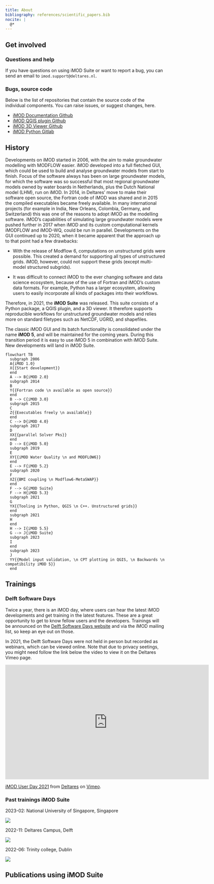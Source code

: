 ```yaml
---
title: About
bibliography: references/scientific_papers.bib
nocite: |
  @*
---
```


## Get involved

### Questions and help

If you have questions on using iMOD Suite or want to report a bug, you can send
an email to `imod.support@deltares.nl`.

### Bugs, source code

Below is the list of repositories that contain the source code of the
individual components. You can raise issues, or suggest changes, here.

-   [iMOD Documentation
    Github](https://github.com/Deltares/iMOD-Documentation)
-   [iMOD QGIS plugin Github](https://github.com/Deltares/imod-qgis)
-   [iMOD 3D Viewer Github](https://github.com/Deltares/imod-gui)
-   [iMOD Python Gitlab](https://gitlab.com/deltares/imod/imod-python)


## History

Developments on iMOD started in 2006, with the aim to make groundwater
modelling with MODFLOW easier. iMOD developed into a full fletched GUI, which
could be used to build and analyse groundwater models from start to finish.
Focus of the software always has been on large groundwater models, for which
the software was so successful that most regional groundwater models owned by
water boards in Netherlands, plus the Dutch National model (LHM), run on iMOD.
In 2014, in Deltares' move to make their software open source, the Fortran code
of iMOD was shared and in 2015 the compiled executables became freely
available. In many international projects (for example in India, New Orleans,
Colombia, Germany, and Switzerland) this was one of the reasons to adopt iMOD
as the modelling software. iMOD's capabilities of simulating large groundwater
models were pushed further in 2017 when iMOD and its custom computational
kernels iMODFLOW and iMOD-WQ, could be run in parallel. Developments on the GUI
continued up to 2020, when it became apparent that the approach up to that
point had a few drawbacks:

- With the release of Modflow 6, computations on unstructured grids were
possible. This created a demand for supporting all types of unstructured grids.
iMOD, however, could not support these grids (except multi-model structured
subgrids).

- It was difficult to connect iMOD to the ever changing software and data
science ecosystem, because of the use of Fortran and iMOD's custom data formats.
For example, Python has a larger ecosystem, allowing users to easily
incorporate all kinds of packages into their workflows.

Therefore, in 2021, the **iMOD Suite** was released. This suite consists of a
Python package, a QGIS plugin, and a 3D viewer. It therefore supports
reproducible workflows for unstructured groundwater models and relies more on
standard filetypes such as NetCDF, UGRID, and shapefiles.

The classic iMOD GUI and its batch functionality is consolidated under the name
**iMOD 5**, and will be maintained for the coming years. During this transition
period it is easy to use iMOD 5 in combination with iMOD Suite. New
developments will land in iMOD Suite.

<!---
FUTURE: Picture can be replaced with a timeline https://mermaid.js.org/syntax/timeline.html

When quarto is updated with a more recent mermaid version.
--->

```mermaid
flowchart TB
  subgraph 2006
  A{iMOD 1.0}
  X{{Start development}}
  end
  A --> B{iMOD 2.0}
  subgraph 2014
  B
  Y{{Fortran code \n available as open source}}
  end
  B --> C{iMOD 3.0}
  subgraph 2015
  C
  Z{{Executables freely \n available}}
  end
  C --> D{iMOD 4.0}
  subgraph 2017
  D
  XX{{parallel Solver Pks}}
  end
  D --> E{iMOD 5.0}
  subgraph 2019
  E
  XY{{iMOD Water Quality \n and MODFLOW6}}
  end
  E --> F{iMOD 5.2}
  subgraph 2020
  F
  XZ{{BMI coupling \n Modflow6-MetaSWAP}}
  end
  F --> G{iMOD Suite}
  F --> H{iMOD 5.3}
  subgraph 2021
  G
  YX{{Tooling in Python, QGIS \n C++. Unstructured grids}}
  end
  subgraph 2021 
  H
  end
  H --> I{iMOD 5.5}
  G --> J{iMOD Suite}
  subgraph 2023
  I
  end
  subgraph 2023 
  J
  YY{{Model input validation, \n CPT plotting in QGIS, \n Backwards \n compatibility iMOD 5}}
  end
```

## Trainings

### Delft Software Days

Twice a year, there is an iMOD day, where users can hear the latest iMOD
developments and get training in the latest features. These are a great
opportunity to get to know fellow users and the developers. Trainings will be
announced on the [Delft Software Days
website](https://softwaredays.deltares.nl/) and via the iMOD mailing list, so
keep an eye out on those.

In 2021, the Delft Software Days were not held in person but recorded as
webinars, which can be viewed online. Note that due to privacy seetings, you
might need follow the link below the video to view it on the Deltares Vimeo
page.

```{=html}
<iframe src="https://player.vimeo.com/video/651111537?h=53d277cee4" width="640" height="360" frameborder="0" allow="autoplay; fullscreen; picture-in-picture" allowfullscreen></iframe>
<p><a href="https://vimeo.com/651111537">iMOD User Day 2021</a> from <a href="https://vimeo.com/deltares">Deltares</a> on <a href="https://vimeo.com">Vimeo</a>.</p>
```

### Past trainings iMOD Suite

2023-02: National University of Singapore, Singapore

![](figures/about/training-singapore.jpg)

2022-11: Deltares Campus, Delft

![](figures/about/training-delft.jpg)

2022-06: Trinity college, Dublin

![](figures/about/training-ireland.jfif)


## Publications using iMOD Suite

::: {#refs}
:::